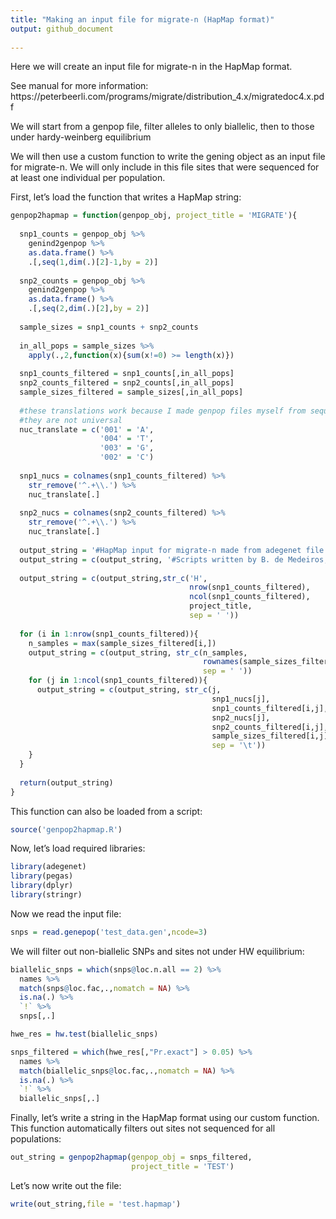 ```yaml
---
title: "Making an input file for migrate-n (HapMap format)"
output: github_document
        
---
```


Here we will create an input file for migrate-n in the HapMap format.

See manual for more information: https://peterbeerli.com/programs/migrate/distribution_4.x/migratedoc4.x.pdf

We will start from a genpop file, filter alleles to only biallelic, then to those under hardy-weinberg equilibrium

We will then use a custom function to write the gening object as an input file for migrate-n. We will only include in this file sites that were sequenced for at least one individual per population.

First, let's load the function that writes a HapMap string:

```r

genpop2hapmap = function(genpop_obj, project_title = 'MIGRATE'){
  
  snp1_counts = genpop_obj %>%
    genind2genpop %>%
    as.data.frame() %>%
    .[,seq(1,dim(.)[2]-1,by = 2)]
  
  snp2_counts = genpop_obj %>%
    genind2genpop %>%
    as.data.frame() %>%
    .[,seq(2,dim(.)[2],by = 2)]
  
  sample_sizes = snp1_counts + snp2_counts
  
  in_all_pops = sample_sizes %>%
    apply(.,2,function(x){sum(x!=0) >= length(x)})
  
  snp1_counts_filtered = snp1_counts[,in_all_pops]
  snp2_counts_filtered = snp2_counts[,in_all_pops]
  sample_sizes_filtered = sample_sizes[,in_all_pops]
  
  #these translations work because I made genpop files myself from sequences
  #they are not universal
  nuc_translate = c('001' = 'A',
                    '004' = 'T',
                    '003' = 'G',
                    '002' = 'C')
  
  snp1_nucs = colnames(snp1_counts_filtered) %>%
    str_remove('^.+\\.') %>%
    nuc_translate[.]
  
  snp2_nucs = colnames(snp2_counts_filtered) %>%
    str_remove('^.+\\.') %>%
    nuc_translate[.]
  
  output_string = '#HapMap input for migrate-n made from adegenet file'
  output_string = c(output_string, '#Scripts written by B. de Medeiros, starting on Nov 2018')
  
  output_string = c(output_string,str_c('H',
                                        nrow(snp1_counts_filtered), 
                                        ncol(snp1_counts_filtered),
                                        project_title,
                                        sep = ' '))
  
  for (i in 1:nrow(snp1_counts_filtered)){
    n_samples = max(sample_sizes_filtered[i,])
    output_string = c(output_string, str_c(n_samples,
                                           rownames(sample_sizes_filtered)[i],
                                           sep = ' '))
    for (j in 1:ncol(snp1_counts_filtered)){
      output_string = c(output_string, str_c(j,
                                             snp1_nucs[j],
                                             snp1_counts_filtered[i,j],
                                             snp2_nucs[j],
                                             snp2_counts_filtered[i,j],
                                             sample_sizes_filtered[i,j],
                                             sep = '\t'))
    }
  }
  
  return(output_string)
}

```

This function can also be loaded from a script:

```r
source('genpop2hapmap.R')
```


Now, let's load required libraries:
```r
library(adegenet)
library(pegas)
library(dplyr)
library(stringr)
```

Now we read the input file:
```r
snps = read.genepop('test_data.gen',ncode=3)
```

We will filter out non-biallelic SNPs and sites not under HW equilibrium:
```r

biallelic_snps = which(snps@loc.n.all == 2) %>% 
  names %>%
  match(snps@loc.fac,.,nomatch = NA) %>%
  is.na(.) %>%
  `!` %>%
  snps[,.]

hwe_res = hw.test(biallelic_snps)

snps_filtered = which(hwe_res[,"Pr.exact"] > 0.05) %>%
  names %>%
  match(biallelic_snps@loc.fac,.,nomatch = NA) %>%
  is.na(.) %>%
  `!` %>%
  biallelic_snps[,.]
```

Finally, let's write a string in the HapMap format using our custom function.
This function automatically filters out sites not sequenced for all populations:

```r
out_string = genpop2hapmap(genpop_obj = snps_filtered,
                           project_title = 'TEST')
```

Let's now write out the file:
```r
write(out_string,file = 'test.hapmap')
```

